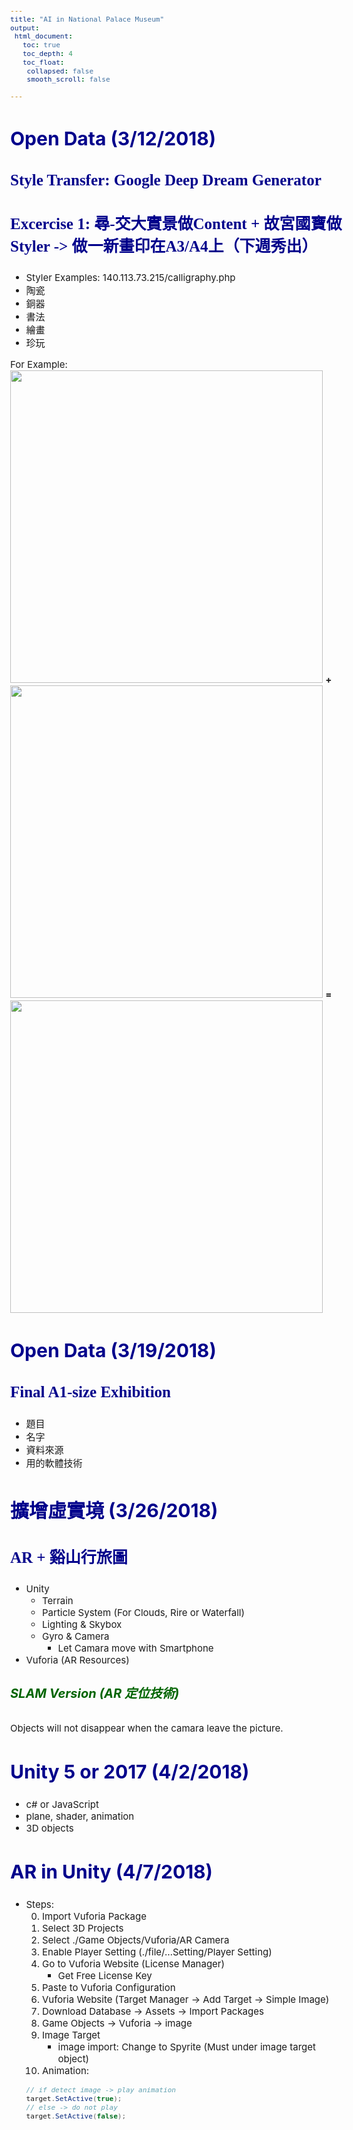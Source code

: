 ```yaml
---
title: "AI in National Palace Museum"
output:
 html_document:
   toc: true
   toc_depth: 4
   toc_float:
    collapsed: false
    smooth_scroll: false

---
```


<style type="text/css">

body{ /* Normal  */
      font-size: 15px;
  }
td {  /* Table  */
  
}
h1.title {
  font-size: 40px;
  color: DarkRed;
}
h1 { /* Header 1 */
  font-size: 35px;
  color: DarkBlue;
}
h2 { /* Header 2 */
    font-size: 30px;
  color: DarkBlue;
}
h3 { /* Header 3 */
  font-size: 25px;
  font-family: "Times New Roman", Times, serif;
  color: DarkBlue;
}
h4 {
	font-size: 23px;
	color: Blue;
}
h5 {
	font-size: 20px;
	color: DarkGreen;
}
code.r{ /* Code block */
    font-size: 13px;
}
pre { /* Code block - determines code spacing between lines */
    font-size: 13px;
}

.thumbnail:hover {
    position:relative;
    width:1000px;
    height:auto;
    display:block;
    z-index:999;
}

</style>

## Open Data (3/12/2018)
  
### Style Transfer: Google Deep Dream Generator
### Excercise 1: 尋-交大實景做Content + 故宮國寶做Styler -> 做一新畫印在A3/A4上（下週秀出） 
 - Styler Examples: 140.113.73.215/calligraphy.php    
 - 陶瓷
 - 銅器
 - 書法
 - 繪畫
 - 珍玩
  
For Example:
<img src="https://i.imgur.com/22aJPFK.jpg" class="thumbnail" width="500" /> 
**+**
<img src="https://i.imgur.com/nwjzwY2.jpg" class="thumbnail" width="500" />
**=**
<img src="https://i.imgur.com/uigps19.jpg" class="thumbnail" width="500" /> 

## Open Data (3/19/2018)
### Final A1-size Exhibition
 - 題目
 - 名字
 - 資料來源
 - 用的軟體技術

## 擴增虛實境 (3/26/2018)
### AR + 谿山行旅圖
* Unity
	* Terrain
	* Particle System (For Clouds, Rire or Waterfall)
	* Lighting & Skybox
	* Gyro & Camera
		* Let Camara move with Smartphone

* Vuforia (AR Resources)
  
##### SLAM Version (AR 定位技術)
Objects will not disappear when the camara leave the picture.

## Unity 5 or 2017 (4/2/2018)
* c# or JavaScript
* plane, shader, animation
* 3D objects

## AR in Unity (4/7/2018)
* Steps:
	0. Import Vuforia Package
	1. Select 3D Projects
	2. Select ./Game Objects/Vuforia/AR Camera
	3. Enable Player Setting (./file/...Setting/Player Setting)
	4. Go to Vuforia Website (License Manager)
		* Get Free License Key
	5. Paste to Vuforia Configuration
	6. Vuforia Website (Target Manager -> Add Target -> Simple Image)
	7. Download Database -> Assets -> Import Packages
	8. Game Objects -> Vuforia -> image
	9. Image Target
		* image import: Change to Spyrite (Must under image target object)
	10. Animation:
	```c#
	// if detect image -> play animation
	target.SetActive(true);
	// else -> do not play
	target.SetActive(false);
	```



